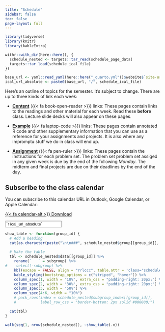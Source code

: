 ```yaml
---
title: "Schedule"
sidebar: false
toc: false
page-layout: full
---
```


```r
library(tidyverse)
library(knitr)
library(kableExtra)

withr::with_dir(here::here(), {
  schedule_nested <- targets::tar_read(schedule_page_data)
  targets::tar_load(schedule_ical_file)
})

base_url <- yaml::read_yaml(here::here("_quarto.yml"))$website$`site-url`
ical_url_absolute <- paste0(base_url, "/", schedule_ical_file)
```

::: {.schedule-page}

Here's an outline of topics for the semester. It's subject to change. There are up to three kinds of link each week: 

- [**Content**](/content/) ({{< fa book-open-reader >}}) links: These pages contain links to the readings and other material for each week. Read these **before** class. Lecture slide decks will also appear on these pages. 

- [**Example**](/example/) ({{< fa laptop-code >}}) links: These pages contain annotated R code and other supplementary information that you can use as a reference for your assignments and projects. It is also where any impromptu stuff we do in class will end up.  

- [**Assignment**](/assignment/) ({{< fa pen-ruler >}}) links: These pages contain the instructions for each problem set. The problem set problem set assiged in any given week is due by the end of the following _Monday_. The midterm and final projects are due on their deadlines by the end of the day.

::: {.callout-tip}

## Subscribe to the class calendar

You can subscribe to this calendar URL in Outlook, Google Calendar, or Apple Calendar:

::: {.grid}

::: {.g-col-12 .g-col-md-2}
<p class="download-btn"><a class="btn btn-slide btn-sm" href="/`r schedule_ical_file`" role="button">{{< fa calendar-alt >}} Download</a></p>
:::

::: {.g-col-12 .g-col-md-10}
<p><input class="form-control" type="text" value="`r ical_url_absolute`" onclick="this.select()" readonly></p>
:::

:::

:::


```r
show_table <- function(group_id) {
  # Add a heading
  cat(as.character(paste("\n\n###", schedule_nested$group[[group_id]], "\n\n")))
  
  # Make the table
  tbl <- schedule_nested$data[[group_id]] %>% 
    rename(`   ` = subgroup) %>% 
#    select(-subgroup) %>% 
    kbl(escape = FALSE, align = "rrlccc", table.attr = 'class="schedule-table"') %>% 
    kable_styling(bootstrap_options = c("striped", "hover")) %>% 
    column_spec(1, width = "10%", extra_css = "padding-right: 20px;") %>% 
    column_spec(2, width = "30%", extra_css = "padding-right: 20px;") %>% 
    column_spec(3, width = "50%") %>% 
    column_spec(4:6, width = "10%") 
    # pack_rows(index = schedule_nested$subgroup_index[[group_id]],
    #           label_row_css = "border-bottom: 2px solid #000000;")
  
  cat(tbl)
}
```

```r
walk(seq(1, nrow(schedule_nested)), ~show_table(.x)) 
```

:::

